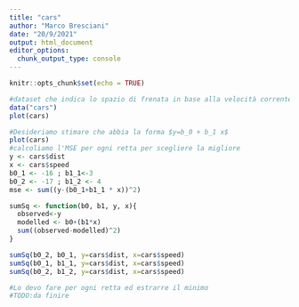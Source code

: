 ---
title: "cars"
author: "Marco Bresciani"
date: "20/9/2021"
output: html_document
editor_options: 
  chunk_output_type: console
---

```{r setup, include=FALSE}
knitr::opts_chunk$set(echo = TRUE)
```

```{r}
#dataset che indica lo spazio di frenata in base alla velocità corrente
data("cars")
plot(cars)
```

```{r}
#Desideriamo stimare che abbia la forma $y=b_0 + b_1 x$
plot(cars)
#calcoliamo l'MSE per ogni retta per scegliere la migliore
y <- cars$dist
x <- cars$speed
b0_1 <- -16 ; b1_1<-3
b0_2 <- -17 ; b1_2 <- 4
mse <- sum((y-(b0_1+b1_1 * x))^2)

sumSq <- function(b0, b1, y, x){
  observed<-y
  modelled <- b0+(b1*x)
  sum((observed-modelled)^2)
}

sumSq(b0_2, b0_1, y=cars$dist, x=cars$speed)
sumSq(b0_1, b1_1, y=cars$dist, x=cars$speed)
sumSq(b0_2, b1_2, y=cars$dist, x=cars$speed)

#Lo devo fare per ogni retta ed estrarre il minimo
#TODO:da finire

```

```{r}

```


